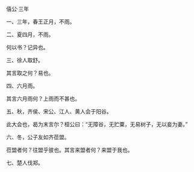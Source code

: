 

僖公·三年

一、三年，春王正月，不雨。

二、夏四月，不雨。

何以书？记异也。

三、徐人取舒。

其言取之何？易也。

四、六月雨。

其言六月雨何？上雨而不甚也。

五、秋，齐侯、宋公、江人、黄人会于阳谷。

此大会也，曷为末言尔？桓公曰：“无障谷，无贮粟，无易树子，无以妾为妻。”

六、冬，公子友如齐莅盟。

莅盟者何？往盟乎彼也。其言来盟者何？来盟于我也。

七、楚人伐郑。

